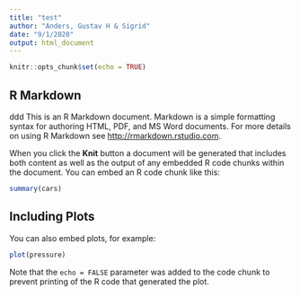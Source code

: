```yaml
---
title: "test"
author: "Anders, Gustav H & Sigrid"
date: "9/1/2020"
output: html_document
---
```


```r
knitr::opts_chunk$set(echo = TRUE)
```

## R Markdown
ddd
This is an R Markdown document. Markdown is a simple formatting syntax for authoring HTML, PDF, and MS Word documents. For more details on using R Markdown see <http://rmarkdown.rstudio.com>.

When you click the **Knit** button a document will be generated that includes both content as well as the output of any embedded R code chunks within the document. You can embed an R code chunk like this:

```r
summary(cars)
```

## Including Plots

You can also embed plots, for example:

```r
plot(pressure)
```

Note that the `echo = FALSE` parameter was added to the code chunk to prevent printing of the R code that generated the plot.
